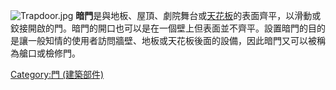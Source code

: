 {{Distinguish|軟體暗門}}
[[File:Trapdoor.jpg|thumb]]
'''暗門'''是與地板、屋頂、劇院舞台或[[天花板|天花板]]的表面齊平，以滑動或鉸接開啟的門。暗門的開口也可以是在一個壁上但表面並不齊平。設置暗門的目的是讓一般知情的使用者訪問牆壁、地板或天花板後面的設備，因此暗門又可以被稱為艙口或檢修門。
{{stub}}
[[Category:門_(建築部件)|Category:門 (建築部件)]]